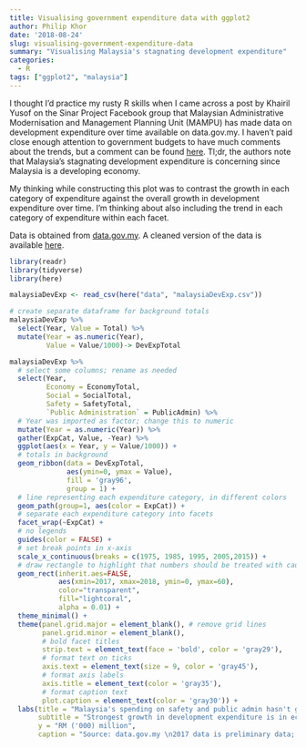 ```yaml
---
title: Visualising government expenditure data with ggplot2
author: Philip Khor
date: '2018-08-24'
slug: visualising-government-expenditure-data
summary: "Visualising Malaysia's stagnating development expenditure"
categories:
  - R
tags: ["ggplot2", "malaysia"]
---
```


I thought I'd practice my rusty R skills when I came across a post by Khairil Yusof on the Sinar Project Facebook group that Malaysian Administrative Modernisation and Management Planning Unit (MAMPU) has made data on development expenditure over time available on data.gov.my. I haven't paid close enough attention to government budgets to have much comments about the trends, but a comment can be found [here](https://penanginstitute.org/programmes/penang-institute-in-kuala-lumpur/1038-analysing-malaysias-development-expenditure-in-the-federal-budget-from-2004-to-2018/). Tl;dr, the authors note that Malaysia's stagnating development expenditure is concerning since Malaysia is a developing economy. 

My thinking while constructing this plot was to contrast the growth in each category of expenditure against the overall growth in development expenditure over time. I'm thinking about also including the trend in each category of expenditure within each facet.

Data is obtained from [data.gov.my](http://www.data.gov.my/data/ms_MY/dataset/perbelanjaan-pembangunan-kerajaan-persekutuan/resource/7a5c73ab-7496-4aa6-a924-a1d0e1fff53d). A cleaned version of the data is available [here](https://www.dropbox.com/s/m546u01hsf8zvb2/malaysiaDevExp.csv?dl=1). 



```r
library(readr)
library(tidyverse)
library(here)
```

```r
malaysiaDevExp <- read_csv(here("data", "malaysiaDevExp.csv"))

# create separate dataframe for background totals
malaysiaDevExp %>% 
  select(Year, Value = Total) %>% 
  mutate(Year = as.numeric(Year), 
         Value = Value/1000)-> DevExpTotal

malaysiaDevExp %>%
  # select some columns; rename as needed
  select(Year, 
         Economy = EconomyTotal, 
         Social = SocialTotal, 
         Safety = SafetyTotal, 
         `Public Administration` = PublicAdmin) %>%
  # Year was imported as factor; change this to numeric
  mutate(Year = as.numeric(Year)) %>% 
  gather(ExpCat, Value, -Year) %>% 
  ggplot(aes(x = Year, y = Value/1000)) + 
  # totals in background
  geom_ribbon(data = DevExpTotal, 
              aes(ymin=0, ymax = Value), 
              fill = 'gray96', 
              group = 1) + 
  # line representing each expenditure category, in different colors
  geom_path(group=1, aes(color = ExpCat)) + 
  # separate each expenditure category into facets
  facet_wrap(~ExpCat) + 
  # no legends
  guides(color = FALSE) + 
  # set break points in x-axis 
  scale_x_continuous(breaks = c(1975, 1985, 1995, 2005,2015)) +
  # draw rectangle to highlight that numbers should be treated with caution
  geom_rect(inherit.aes=FALSE, 
            aes(xmin=2017, xmax=2018, ymin=0, ymax=60), 
            color="transparent", 
            fill="lightcoral", 
            alpha = 0.01) +
  theme_minimal() + 
  theme(panel.grid.major = element_blank(), # remove grid lines
        panel.grid.minor = element_blank(), 
        # bold facet titles
        strip.text = element_text(face = 'bold', color = 'gray29'), 
        # format text on ticks
        axis.text = element_text(size = 9, color = 'gray45'), 
        # format axis labels
        axis.title = element_text(color = 'gray35'),
        # format caption text
        plot.caption = element_text(color = 'gray30')) + 
  labs(title = "Malaysia's spending on safety and public admin hasn't grown much", 
       subtitle = "Strongest growth in development expenditure is in economic and social spending", 
       y = "RM ('000) million", 
       caption = "Source: data.gov.my \n2017 data is preliminary data; 2018 data are Budget estimates")
```
